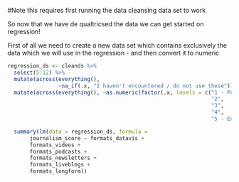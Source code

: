 #Note this requires first running the data cleansing data set to work

So now that we have de qualtricsed the data we can get started on regression!

First of all we need to create a new data set which contains exclusively the data
which we will use in the regression - and then convert it to numeric

```r

regression_ds <- cleands %>% 
  select(5:12) %>% 
  mutate(across(everything(), 
                ~na_if(.x, "I haven't encountered / do not use these"))) %>% 
  mutate(across(everything(), ~as.numeric(factor(.x, levels = c("1 - Poor",
                                                                "2",
                                                                "3",
                                                                "4",
                                                                "5 - Excellent")))))
```

```r

  summary(lm(data = regression_ds, formula =
       journalism_score ~ formats_datavis +
       formats_videos +
       formats_podcasts +
       formats_newsletters +
       formats_liveblogs +
       formats_longform))
```
